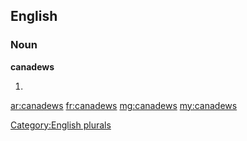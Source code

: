 ==English==

===Noun===
'''canadews'''

# {{plural of|canadew}}

[[Category:English plurals]]

[[ar:canadews]]
[[fr:canadews]]
[[mg:canadews]]
[[my:canadews]]
